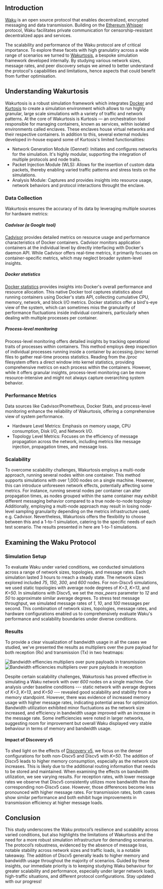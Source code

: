 ## Introduction
[Waku](https://waku.org/) is an open source protocol that enables decentralized, encrypted messaging and data transmission. 
Building on the [Ethereum Whisper](https://ethereum.org/en/developers/docs/networking-layer/#whisper) protocol, Waku facilitates private communication for censorship-resistant decentralized apps and services.

The scalability and performance of the Waku protocol are of critical importance.
To explore these facets with high granulatiry across a wide range of scenarios we turned to [Wakurtosis](https://github.com/vacp2p/wakurtosis), a bespoke simulation framework developed internally. 
By studying various network sizes, message rates, and peer discovery setups we aimed to better understand the protocol's capabilities and limitations, hence aspects that could benefit from further optimisation.

## Understanding Wakurtosis
Wakurtosis is a robust simulation framework which integrates [Docker](https://www.docker.com/) and [Kurtosis](https://www.kurtosis.com/) to create a simulation environment which allows to run highly granular, large scale simulations with a variety of traffic and network patterns. 
At the core of Wakurtosis is Kurtosis — an orchestration tool responsible for managing containers, known as services, within isolated environments called enclaves. 
These enclaves house virtual networks and their respective containers. In addition to this, several external modules developed in-house expand some of Kurtosis's limited functionalities:
- Network Generation Module (Gennet): Initiates and configures networks for the simulation. It's highly modular, supporting the integration of multiple protocols and node traits.
- Packet Injection Module (WLS): Allows for the insertion of custom data packets, thereby enabling varied traffic patterns and stress tests on the simulations.
- Analysis Module: Captures and provides insights into resource usage, network behaviors and protocol interactions throught the enclave.

### Data Collection
Wakurtosis ensures the accuracy of its data by leveraging multiple sources for hardware metrics:

##### Cadvisor (a Google tool)
[Cadvisor](https://github.com/google/cadvisor) provides detailed metrics on resource usage and performance characteristics of Docker containers. 
Cadvisor monitors application containers at the individual level by directly interfacing with Docker's daemon API. 
While Cadvisor offers real-time metrics, it primarily focuses on container-specific metrics, which may neglect broader system-level insights.

##### Docker statistics
[Docker statistics](https://docs.docker.com/engine/reference/commandline/stats/) provides insights into Docker's overall performance and resource allocation. 
This native Docker tool captures statistics about running containers using Docker's stats API, collecting cumulative CPU, memory, network, and block I/O metrics. 
Docker statistics offer a bird's-eye view of the system, which can sometimes miss the granularity of performance fluctuations inside individual containers, particularly when dealing with multiple processes per container.

##### Process-level monitoring
Process-level monitoring offers detailed insights by tracking operational traits of processes within containers. 
This method employs deep inspection of individual processes running inside a container by accessing */proc* kernel files to gather real-time process statistics. 
Reading from the */proc* filesystem offers a direct window into kernel statistics, providing comprehensive metrics on each process within the containers. 
However, while it offers granular insights, process-level monitoring can be more resource-intensive and might not always capture overarching system behavior.

### Performance Metrics
Data sources like Cadvisor/Prometheus, Docker Stats, and process-level monitoring enhance the reliability of Wakurtosis, offering a comprehensive view of system performance.

- Hardware Level Metrics: Emphasis on memory usage, CPU consumption, Disk I/O, and Network I/O.
- Topology Level Metrics: Focuses on the efficiency of message propagation across the network, including metrics like message injection, propagation times, and message loss. 

### Scalability
To overcome scalability challenges, Wakurtosis employs a multi-node approach, running several nodes within one container. 
This method supports simulations with over 1,000 nodes on a single machine. 
However, this can introduce unforeseen network effects, potentially affecting some metrics.
For instance, running several nodes per container can alter propagation times, as nodes grouped within the same container may exhibit different messaging behavior compared to a true node-to-node topology
Additionally, employing a multi-node approach may result in losing node-level sampling granularity depending on the metrics infrastructure used, e.g. Cadvisor.
Nevertheless, Wakurtosis offers the flexibility to choose between this and a 1-to-1 simulation, catering to the specific needs of each test scenario. 
The results presented in here are 1-to-1 simulations.

## Examining the Waku Protocol

### Simulation Setup
To evaluate Waku under varied conditions, we conducted simulations across a range of network sizes, topologies, and message rates. 
Each simulation lasted 3 hours to rreach a steady state. 
The network sizes explored included *75*, *150*, *300*, and *600* nodes. 
For non-Discv5 simulations, we used static topologies with average node degrees of *K=3*, *K=13*, and *K=50*. 
In simulations with Discv5, we set the *max_peers* parameter to *12* and *50* to approximate similar average degrees. 
To stress test message throughput, we simulated message rates of *1*, *10*, and *100* messages per second. 
This combination of network sizes, topologies, message rates, and hardware configurations enabled us to comprehensively evaluate Waku's performance and scalability boundaries under diverse conditions.

### Results
To provide a clear visualization of bandwidth usage in all the cases we studied, we've presented the results as multipliers over the pure payload for both reception (Rx) and transmission (Tx) in two heatmaps:

![Bandwidth effiencies multipliers over pure payloads in transmission](/static/img/wakurtosis_waku/waku_bandwidth_rx_efficiency.png)
![Bandwidth efficiencies multipliers over pure payloads in reception](/static/img/wakurtosis_waku/waku_bandwidth_tx_efficiency.png)

Despite certain scalability challenges, Wakurtosis has proved effective in simulating a Waku network with over *600* nodes on a single machine. 
Our analysis under baseline conditions --- static network with average degrees of *K=3*, *K=13*, and *K=50* --- revealed good scalability and stability from a memory standpoint. 
However, there was evidence of increased memory usage with higher message rates, indicating potential areas for optimization. 
Bandwidth utilization exhibited minor fluctuations as the network size increased, and efficiency in bandwidth usage improved with an increase in the message rate. 
Some inefficiencies were noted in larger networks, suggesting room for improvement but overall Waku displayed very stable behaviour in terms of memory and bandwidth usage.

#### Impact of Discovery v5
To shed light on the effects of [Discovery v5](https://github.com/ethereum/devp2p/blob/master/discv5/discv5.md), we focus on the denser configurations for both non-Discv5 and Discv5 with *K=50*.
The addition of Discv5 leads to higher memory consumption, especially as the network size increases.
This is likely due to the additional routing information that needs to be stored and maintained.
When examining the effects on bandwidth utilization, we see varying results.
For reception rates, with lower message rates we observe that Discv5 consistently utilizes more bandwidth than the corresponding non-Discv5 case.
However, those differences become less pronounced with higher message rates.
For transmission rates, both cases show similar performance and both exhibit huge improvements in transmission efficiency at higher message loads.

## Conclusion
This study underscores the Waku protocol’s resilience and scalability across varied conditions, but also highlights the limitations of Wakurtosis and the need for a more robust simulation infrastructure for demanding scenarios. 
The protocol’s robustness, evidenced by the absence of message loss, notable stability across network sizes and traffic loads, is a notable takeaway. 
The addition of Discv5 generally leads to higher memory and bandwidth usage throughout the majority of scenarios. 
Guided by these insights, our immediate priority is to keeping studying Waku behaviour for greater scalability and performance, especially under larger network loads, high-traffic situations, and different protocol configurations. 
Stay updated with our progress!